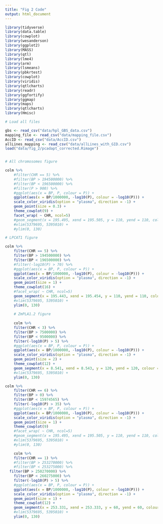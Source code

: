 ```yaml
---
title: "Fig 2 Code"
output: html_document
---
```

```r
library(tidyverse)
library(data.table)
library(cowplot)
library(wesanderson)
library(ggplot2)
library(MASS) 
library(qtl)
library(lme4) 
library(arm) 
library(lsmeans) 
library(pbkrtest)
library(cowplot) 
library(viridis)
library(qtlcharts)
library(readr)
library(ggfortify)
library(ggmap)
library(maps)
library(qtlcharts)
library(Hmisc)
```

```r
# Load all files

gbs <- read_csv("data/hpl_GBS_data.csv")
mapping_file <- read_csv("data/mapping_file.csv")
AccID <- read_csv("data/AccID.csv")
allLines_mapping <- read_csv("data/allLines_with_GID.csv")
load("data/fig_2/pcadapt_corrected.Rimage")


# All chromosomes figure

colm %>%
	#filter(CHR == 5) %>%
	#filter(BP > 194500000) %>%
	#filter(BP < 196500000) %>%
	#filter(P > 900) %>%
	#ggplot(aes(x = BP, P, colour = P)) +
	ggplot(aes(x = BP/1000000, -log10(P), colour = -log10(P))) +
	scale_color_viridis(option = "plasma", direction = -1) +
	geom_point(size = 0.3) +
	theme_cowplot(9) +
	facet_wrap( ~ CHR, ncol=5)
	#geom_segment(x = 195.495, xend = 195.505, y = 110, yend = 110, colour = "red", size = 6) +
	#xlim(5379695, 5395010) +
	#ylim(0, 130)

# LPCAT1 figure

colm %>%
	filter(CHR == 5) %>%
	filter(BP > 194500000) %>%
	filter(BP < 196500000) %>%
	#filter(-log10(P) > 70) %>%
	#ggplot(aes(x = BP, P, colour = P)) +
	ggplot(aes(x = BP/1000000, -log10(P), colour = -log10(P))) +
	scale_color_viridis(option = "plasma", direction = -1) +
	geom_point(size = 1) +
	theme_cowplot(16) +
	#facet_wrap( ~ CHR, ncol=5)
	geom_segment(x = 195.443, xend = 195.454, y = 110, yend = 110, colour = "red", size = 6) +
	#xlim(5379695, 5395010) +
	ylim(0, 130)
	
	# ZmPLA1.2 figure
	
	colm %>%
	filter(CHR < 3) %>%
	filter(BP > 7500000) %>%
	filter(BP < 9500000) %>%
	filter(-log10(P) > 5) %>%
	#ggplot(aes(x = BP, P, colour = P)) +
	ggplot(aes(x = BP/1000000, -log10(P), colour = -log10(P))) +
	scale_color_viridis(option = "plasma", direction = -1) +
	geom_point(size = 2) +
	theme_cowplot(12) +
	geom_segment(x = 8.541, xend = 8.543, y = 120, yend = 120, colour = "red", size = 6) +
	#xlim(5379695, 5395010) +
	ylim(0, 130)
```


```r
colm %>%
	filter(CHR == 6) %>%
	filter(BP > 0) %>%
	filter(BP < 15974565) %>%
	filter(-log10(P) > 35) %>%
	#ggplot(aes(x = BP, P, colour = P)) +
	ggplot(aes(x = BP/1000000, -log10(P), colour = -log10(P))) +
	scale_color_viridis(option = "plasma", direction = -1) +
	geom_point(size = 1) +
	theme_cowplot(9)
	#facet_wrap( ~ CHR, ncol=5)
	#geom_segment(x = 195.495, xend = 195.505, y = 110, yend = 110, colour = "red", size = 6) +
	#xlim(5379695, 5395010) +
	#ylim(0, 130)
```


```r
	colm %>%
	filter(CHR == 1) %>%
	#filter(BP > 253270000) %>%
	#filter(BP < 253275000) %>%
  filter(BP > 250270000) %>%
	filter(BP < 260275000) %>%
	filter(-log10(P) > 5) %>%
	#ggplot(aes(x = BP, P, colour = P)) +
	ggplot(aes(x = BP/1000000, -log10(P), colour = -log10(P))) +
	scale_color_viridis(option = "plasma", direction = -1) +
	geom_point(size = 1) +
	theme_cowplot(12) +
	geom_segment(x = 253.331, xend = 253.333, y = 60, yend = 60, colour = "red", size = 12) +
	#xlim(5379695, 5395010) +
	ylim(0, 130)
```

